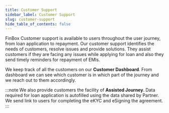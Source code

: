 ```yaml
---
title: Customer Support
sidebar_label: Customer Support
slug: customer-support
hide_table_of_contents: false
---
```


FinBox Customer support is available to users throughout the user journey, from loan application to repayment. Our customer support identifies the needs of customers, resolve issues and provide solutions. They assist customers if they are facing any issues while applying for loan and also they send timely reminders for repayment of EMIs.

We keep track of all the customers on our **Customer Dashboard**. From dashboard we can see which customer is in which part of the journey and we reach out to them accordingly.

:::note We also provide customers the facility of **Assisted Journey**. Data required for loan application is autofilled using the data shared by Partner. We send link to users for completing the eKYC and eSigning the agreement.
:::

